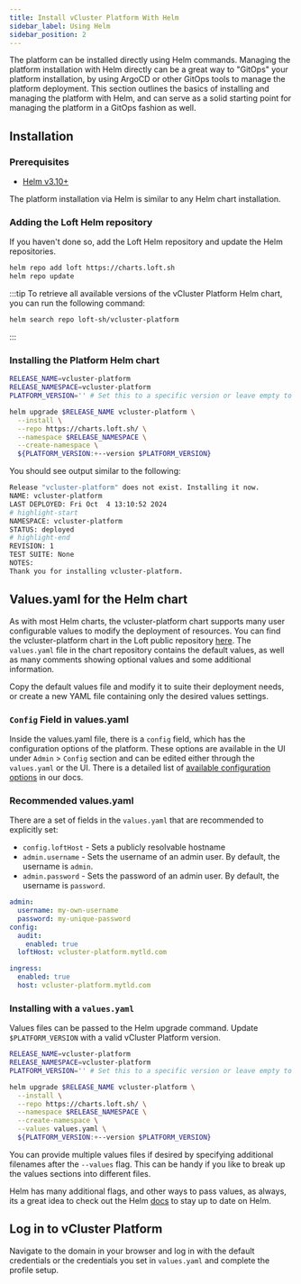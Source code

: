 ```yaml
---
title: Install vCluster Platform With Helm
sidebar_label: Using Helm
sidebar_position: 2
---
```



The platform can be installed directly using Helm commands. Managing the platform installation with Helm directly can be a great way to "GitOps" your platform
installation, by using ArgoCD or other GitOps tools to manage the platform deployment. This section outlines the basics of installing and managing the platform with
Helm, and can serve as a solid starting point for managing the platform
in a GitOps fashion as well.

## Installation

### Prerequisites

- [Helm v3.10+](https://helm.sh/docs/helm/helm_install/)

The platform installation via Helm is similar to any Helm chart installation. 

### Adding the Loft Helm repository

If you haven't done so, add the Loft Helm repository and update the
Helm repositories.

```bash
helm repo add loft https://charts.loft.sh
helm repo update
```

:::tip
To retrieve all available versions of the vCluster Platform Helm chart, you can
run the following command:

```bash
helm search repo loft-sh/vcluster-platform
```
:::

### Installing the Platform Helm chart

```bash
RELEASE_NAME=vcluster-platform
RELEASE_NAMESPACE=vcluster-platform
PLATFORM_VERSION='' # Set this to a specific version or leave empty to install the latest version

helm upgrade $RELEASE_NAME vcluster-platform \
  --install \
  --repo https://charts.loft.sh/ \
  --namespace $RELEASE_NAMESPACE \
  --create-namespace \
  ${PLATFORM_VERSION:+--version $PLATFORM_VERSION}
```

You should see output similar to the following:

```bash
Release "vcluster-platform" does not exist. Installing it now.
NAME: vcluster-platform
LAST DEPLOYED: Fri Oct  4 13:10:52 2024
# highlight-start
NAMESPACE: vcluster-platform
STATUS: deployed
# highlight-end
REVISION: 1
TEST SUITE: None
NOTES:
Thank you for installing vcluster-platform.
```

## Values.yaml for the Helm chart

As with most Helm charts, the vcluster-platform chart supports many user configurable values to modify the
deployment of resources. You can find the vcluster-platform chart in the Loft public repository
[here](https://github.com/loft-sh/loft/tree/master/chart). The `values.yaml` file in the
chart repository contains the default values, as well as many comments showing optional values
and some additional information. 

Copy the default values file and modify it to suite their deployment needs, or create
a new YAML file containing only the desired values settings. 

### `Config` Field in values.yaml

Inside the values.yaml file, there is a `config` field, which has the configuration options of the platform.
These options are available in the UI under `Admin` > `Config` section and can be edited either through the 
`values.yaml` or the UI. There is a detailed list of [available configuration options](../configure/config.mdx) in our docs.

### Recommended values.yaml 

There are a set of fields in the `values.yaml` that are recommended to explicitly set:

* `config.loftHost` - Sets a publicly resolvable hostname 
* `admin.username` - Sets the username of an admin user. By default, the username is `admin`.
* `admin.password` - Sets the password of an admin user. By default, the username is `password`.


```yaml
admin: 
  username: my-own-username
  password: my-unique-password
config:
  audit:
    enabled: true
  loftHost: vcluster-platform.mytld.com

ingress:
  enabled: true
  host: vcluster-platform.mytld.com
```

### Installing with a `values.yaml`

Values files can be passed to the Helm upgrade command. Update `$PLATFORM_VERSION` with a valid vCluster Platform version.

```bash
RELEASE_NAME=vcluster-platform
RELEASE_NAMESPACE=vcluster-platform
PLATFORM_VERSION='' # Set this to a specific version or leave empty to install the latest version

helm upgrade $RELEASE_NAME vcluster-platform \
  --install \
  --repo https://charts.loft.sh/ \
  --namespace $RELEASE_NAMESPACE \
  --create-namespace \
  --values values.yaml \
  ${PLATFORM_VERSION:+--version $PLATFORM_VERSION}
```

You can provide multiple values files if desired by specifying additional filenames after the
`--values` flag. This can be handy if you like to break up the values sections into different files.

Helm has many additional flags, and other ways to pass values, as always, its a great idea to
check out the Helm [docs](https://helm.sh/docs/) to stay up to date on Helm.

## Log in to vCluster Platform

<LoginToPlatformAfterHelmInstall/>

Navigate to the domain in your browser and log in with the default credentials or
the credentials you set in `values.yaml` and complete the profile setup.